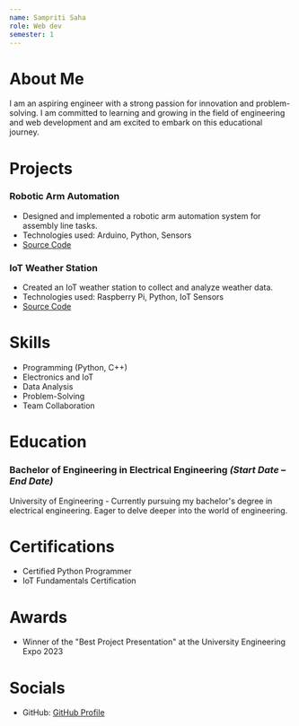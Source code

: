 ```yaml
---
name: Sampriti Saha
role: Web dev 
semester: 1
---
```


# About Me
I am an aspiring engineer with a strong passion for innovation and problem-solving. I am committed to learning and growing in the field of engineering and web development and am excited to embark on this educational journey.


# Projects

### **Robotic Arm Automation**
- Designed and implemented a robotic arm automation system for assembly line tasks.
- Technologies used: Arduino, Python, Sensors
- [Source Code](https://github.com/Sampriti2803/robotic-arm-automation)

### **IoT Weather Station**
- Created an IoT weather station to collect and analyze weather data.
- Technologies used: Raspberry Pi, Python, IoT Sensors
- [Source Code](https://github.com/Sampriti2803/iot-weather-station)

# Skills
- Programming (Python, C++)
- Electronics and IoT
- Data Analysis
- Problem-Solving
- Team Collaboration

# Education

### Bachelor of Engineering in Electrical Engineering _(Start Date – End Date)_
University of Engineering - Currently pursuing my bachelor's degree in electrical engineering. Eager to delve deeper into the world of engineering.

# Certifications
- Certified Python Programmer
- IoT Fundamentals Certification

# Awards
- Winner of the "Best Project Presentation" at the University Engineering Expo 2023

# Socials
- GitHub: [GitHub Profile](https://github.com/Sampriti2803)